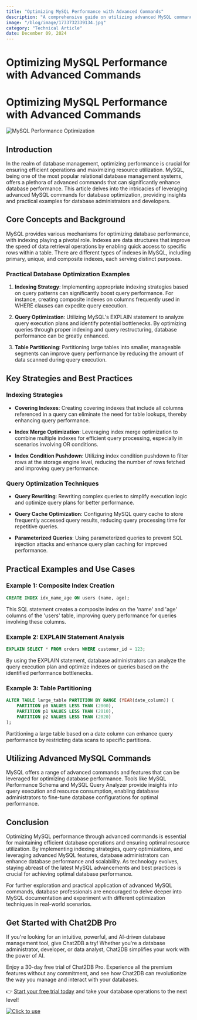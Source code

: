 ```yaml
---
title: "Optimizing MySQL Performance with Advanced Commands"
description: "A comprehensive guide on utilizing advanced MySQL commands for optimizing database performance."
image: "/blog/image/1733732339134.jpg"
category: "Technical Article"
date: December 09, 2024
---
```


# Optimizing MySQL Performance with Advanced Commands

# Optimizing MySQL Performance with Advanced Commands

![MySQL Performance Optimization](https://example.com/mysql-performance.jpg)

## Introduction

In the realm of database management, optimizing performance is crucial for ensuring efficient operations and maximizing resource utilization. MySQL, being one of the most popular relational database management systems, offers a plethora of advanced commands that can significantly enhance database performance. This article delves into the intricacies of leveraging advanced MySQL commands for database optimization, providing insights and practical examples for database administrators and developers.

## Core Concepts and Background

MySQL provides various mechanisms for optimizing database performance, with indexing playing a pivotal role. Indexes are data structures that improve the speed of data retrieval operations by enabling quick access to specific rows within a table. There are different types of indexes in MySQL, including primary, unique, and composite indexes, each serving distinct purposes.

### Practical Database Optimization Examples

1. **Indexing Strategy**: Implementing appropriate indexing strategies based on query patterns can significantly boost query performance. For instance, creating composite indexes on columns frequently used in WHERE clauses can expedite query execution.

2. **Query Optimization**: Utilizing MySQL's EXPLAIN statement to analyze query execution plans and identify potential bottlenecks. By optimizing queries through proper indexing and query restructuring, database performance can be greatly enhanced.

3. **Table Partitioning**: Partitioning large tables into smaller, manageable segments can improve query performance by reducing the amount of data scanned during query execution.

## Key Strategies and Best Practices

### Indexing Strategies

- **Covering Indexes**: Creating covering indexes that include all columns referenced in a query can eliminate the need for table lookups, thereby enhancing query performance.

- **Index Merge Optimization**: Leveraging index merge optimization to combine multiple indexes for efficient query processing, especially in scenarios involving OR conditions.

- **Index Condition Pushdown**: Utilizing index condition pushdown to filter rows at the storage engine level, reducing the number of rows fetched and improving query performance.

### Query Optimization Techniques

- **Query Rewriting**: Rewriting complex queries to simplify execution logic and optimize query plans for better performance.

- **Query Cache Optimization**: Configuring MySQL query cache to store frequently accessed query results, reducing query processing time for repetitive queries.

- **Parameterized Queries**: Using parameterized queries to prevent SQL injection attacks and enhance query plan caching for improved performance.

## Practical Examples and Use Cases

### Example 1: Composite Index Creation

```sql
CREATE INDEX idx_name_age ON users (name, age);
```

This SQL statement creates a composite index on the 'name' and 'age' columns of the 'users' table, improving query performance for queries involving these columns.

### Example 2: EXPLAIN Statement Analysis

```sql
EXPLAIN SELECT * FROM orders WHERE customer_id = 123;
```

By using the EXPLAIN statement, database administrators can analyze the query execution plan and optimize indexes or queries based on the identified performance bottlenecks.

### Example 3: Table Partitioning

```sql
ALTER TABLE large_table PARTITION BY RANGE (YEAR(date_column)) (
    PARTITION p0 VALUES LESS THAN (2000),
    PARTITION p1 VALUES LESS THAN (2010),
    PARTITION p2 VALUES LESS THAN (2020)
);
```

Partitioning a large table based on a date column can enhance query performance by restricting data scans to specific partitions.

## Utilizing Advanced MySQL Commands

MySQL offers a range of advanced commands and features that can be leveraged for optimizing database performance. Tools like MySQL Performance Schema and MySQL Query Analyzer provide insights into query execution and resource consumption, enabling database administrators to fine-tune database configurations for optimal performance.

## Conclusion

Optimizing MySQL performance through advanced commands is essential for maintaining efficient database operations and ensuring optimal resource utilization. By implementing indexing strategies, query optimizations, and leveraging advanced MySQL features, database administrators can enhance database performance and scalability. As technology evolves, staying abreast of the latest MySQL advancements and best practices is crucial for achieving optimal database performance.

For further exploration and practical application of advanced MySQL commands, database professionals are encouraged to delve deeper into MySQL documentation and experiment with different optimization techniques in real-world scenarios.


## Get Started with Chat2DB Pro

If you're looking for an intuitive, powerful, and AI-driven database management tool, give Chat2DB a try! Whether you're a database administrator, developer, or data analyst, Chat2DB simplifies your work with the power of AI.

Enjoy a 30-day free trial of Chat2DB Pro. Experience all the premium features without any commitment, and see how Chat2DB can revolutionize the way you manage and interact with your databases.

👉 [Start your free trial today](https://chat2db.ai/pricing) and take your database operations to the next level!


[![Click to use](/image/blog/bg/chat2db.jpg)](https://chat2db.ai/)
